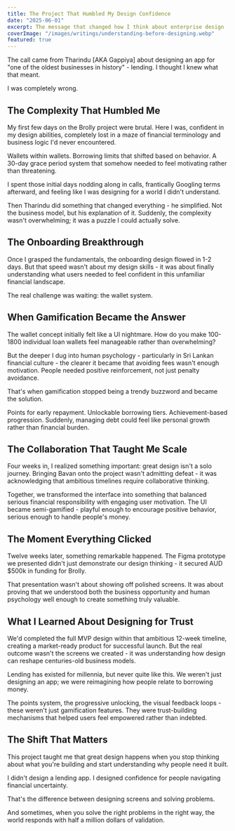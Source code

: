 ```yaml
---
title: The Project That Humbled My Design Confidence
date: "2025-06-01"
excerpt: The message that changed how I think about enterprise design
coverImage: "/images/writings/understanding-before-designing.webp"
featured: true
---
```


The call came from Tharindu [AKA Gappiya] about designing an app for "one of the oldest businesses in history" - lending. I thought I knew what that meant.

I was completely wrong.

## The Complexity That Humbled Me

My first few days on the Brolly project were brutal. Here I was, confident in my design abilities, completely lost in a maze of financial terminology and business logic I'd never encountered.

Wallets within wallets. Borrowing limits that shifted based on behavior. A 30-day grace period system that somehow needed to feel motivating rather than threatening.

I spent those initial days nodding along in calls, frantically Googling terms afterward, and feeling like I was designing for a world I didn't understand.

Then Tharindu did something that changed everything - he simplified. Not the business model, but his explanation of it. Suddenly, the complexity wasn't overwhelming; it was a puzzle I could actually solve.

## The Onboarding Breakthrough

Once I grasped the fundamentals, the onboarding design flowed in 1-2 days. But that speed wasn't about my design skills - it was about finally understanding what users needed to feel confident in this unfamiliar financial landscape.

The real challenge was waiting: the wallet system.

## When Gamification Became the Answer

The wallet concept initially felt like a UI nightmare. How do you make 100-1800 individual loan wallets feel manageable rather than overwhelming?

But the deeper I dug into human psychology - particularly in Sri Lankan financial culture - the clearer it became that avoiding fees wasn't enough motivation. People needed positive reinforcement, not just penalty avoidance.

That's when gamification stopped being a trendy buzzword and became the solution.

Points for early repayment. Unlockable borrowing tiers. Achievement-based progression. Suddenly, managing debt could feel like personal growth rather than financial burden.

## The Collaboration That Taught Me Scale

Four weeks in, I realized something important: great design isn't a solo journey. Bringing Bavan onto the project wasn't admitting defeat - it was acknowledging that ambitious timelines require collaborative thinking.

Together, we transformed the interface into something that balanced serious financial responsibility with engaging user motivation. The UI became semi-gamified - playful enough to encourage positive behavior, serious enough to handle people's money.

## The Moment Everything Clicked

Twelve weeks later, something remarkable happened. The Figma prototype we presented didn't just demonstrate our design thinking - it secured AUD $500k in funding for Brolly.

That presentation wasn't about showing off polished screens. It was about proving that we understood both the business opportunity and human psychology well enough to create something truly valuable.

## What I Learned About Designing for Trust

We'd completed the full MVP design within that ambitious 12-week timeline, creating a market-ready product for successful launch. But the real outcome wasn't the screens we created - it was understanding how design can reshape centuries-old business models.

Lending has existed for millennia, but never quite like this. We weren't just designing an app; we were reimagining how people relate to borrowing money.

The points system, the progressive unlocking, the visual feedback loops - these weren't just gamification features. They were trust-building mechanisms that helped users feel empowered rather than indebted.

## The Shift That Matters

This project taught me that great design happens when you stop thinking about what you're building and start understanding why people need it built.

I didn't design a lending app. I designed confidence for people navigating financial uncertainty.

That's the difference between designing screens and solving problems.

And sometimes, when you solve the right problems in the right way, the world responds with half a million dollars of validation.